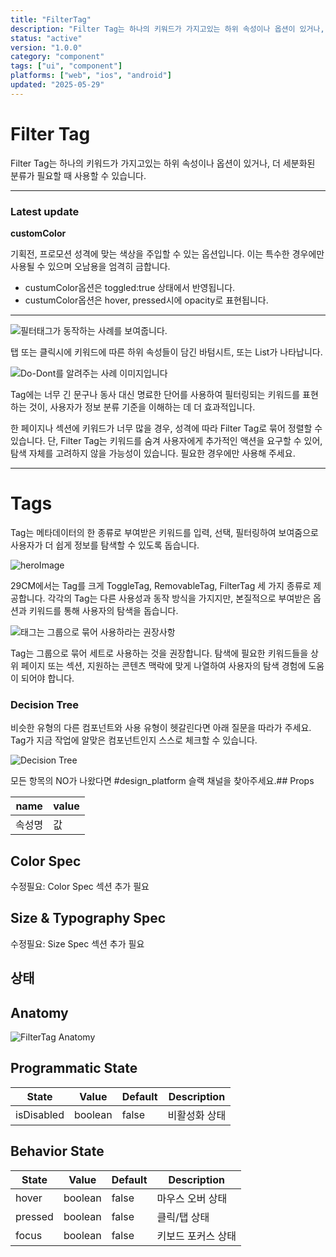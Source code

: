 ```yaml
---
title: "FilterTag"
description: "Filter Tag는 하나의 키워드가 가지고있는 하위 속성이나 옵션이 있거나, 더 세분화된 분류가 필요할 때 사용할 수 있습니다."
status: "active"
version: "1.0.0"
category: "component"
tags: ["ui", "component"]
platforms: ["web", "ios", "android"]
updated: "2025-05-29"
---
```


# Filter Tag

Filter Tag는 하나의 키워드가 가지고있는 하위 속성이나 옵션이 있거나, 더 세분화된 분류가 필요할 때 사용할 수 있습니다.

---

### Latest update

**customColor**

기획전, 프로모션 성격에 맞는 색상을 주입할 수 있는 옵션입니다. 이는 특수한 경우에만 사용될 수 있으며 오남용을 엄격히 금합니다.

- custumColor옵션은 toggled:true 상태에서 반영됩니다.
- custumColor옵션은 hover, pressed시에 opacity로 표현됩니다.

---

![필터태그가 동작하는 사례를 보여줍니다.](https://d13fzx7h5ezopb.cloudfront.net/ruler-static-contents/main/pages/component/tag/resources/web/preview/tag-preview-02-filter.gif?t=1721146402449)

탭 또는 클릭시에 키워드에 따른 하위 속성들이 담긴 바텀시트, 또는 List가 나타납니다.

![Do-Dont를 알려주는 사례 이미지입니다](https://img.29cm.co.kr/next-edition/2024/07/17/2ccaa4471be445598fba6e685761cb1b_20240717013257.png)

Tag에는 너무 긴 문구나 동사 대신 명료한 단어를 사용하여 필터링되는 키워드를 표현하는 것이, 사용자가 정보 분류 기준을 이해하는 데 더 효과적입니다.

한 페이지나 섹션에 키워드가 너무 많을 경우, 성격에 따라 Filter Tag로 묶어 정렬할 수 있습니다. 단, Filter Tag는 키워드를 숨겨 사용자에게 추가적인 액션을 요구할 수 있어, 탐색 자체를 고려하지 않을 가능성이 있습니다. 필요한 경우에만 사용해 주세요.

---

# Tags

Tag는 메타데이터의 한 종류로 부여받은 키워드를 입력, 선택, 필터링하여 보여줌으로 사용자가 더 쉽게 정보를 탐색할 수 있도록 돕습니다.

![heroImage](https://img.29cm.co.kr/next-edition/2024/07/17/488f1590e0a94917bbe488f3b30afaa4_20240717014022.png)

29CM에서는 Tag를 크게 ToggleTag, RemovableTag, FilterTag 세 가지 종류로 제공합니다. 각각의 Tag는 다른 사용성과 동작 방식을 가지지만, 본질적으로 부여받은 옵션과 키워드를 통해 사용자의 탐색을 돕습니다.

![태그는 그룹으로 묶어 사용하라는 권장사항](https://d13fzx7h5ezopb.cloudfront.net/ruler-static-contents/main/pages/component/tag/resources/web/usage/tag-usage-03-do-00.jpg?t=1721148434029)

Tag는 그룹으로 묶어 세트로 사용하는 것을 권장합니다. 탐색에 필요한 키워드들을 상위 페이지 또는 섹션, 지원하는 콘텐츠 맥락에 맞게 나열하여 사용자의 탐색 경험에 도움이 되어야 합니다.

### Decision Tree

비슷한 유형의 다른 컴포넌트와 사용 유형이 헷갈린다면 아래 질문을 따라가 주세요. Tag가 지금 작업에 알맞은 컴포넌트인지 스스로 체크할 수 있습니다.

![Decision Tree](https://d13fzx7h5ezopb.cloudfront.net/ruler-static-contents/main/pages/component/tag/resources/web/usage/tag-usage-02-decision-tree.jpg?t=1721148288720)

모든 항목의 NO가 나왔다면 #design_platform 슬랙 채널을 찾아주세요.## Props

| name | value |
| --- | --- |
| 속성명 | 값 |

## Color Spec

수정필요: Color Spec 섹션 추가 필요

## Size & Typography Spec

수정필요: Size Spec 섹션 추가 필요

## 상태

## Anatomy

![FilterTag Anatomy](/images/components/filtertag/states/filtertag-anatomy.jpg)

## Programmatic State

| State | Value | Default | Description |
| --- | --- | --- | --- |
| isDisabled | boolean | false | 비활성화 상태 |

## Behavior State

| State | Value | Default | Description |
| --- | --- | --- | --- |
| hover | boolean | false | 마우스 오버 상태 |
| pressed | boolean | false | 클릭/탭 상태 |
| focus | boolean | false | 키보드 포커스 상태 |

